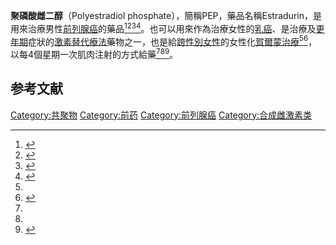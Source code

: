 {{Expand language|1=en|time=2021-01-26T13:45:04+00:00}}
{{medical}}
{{Drugbox
| Verifiedfields = verified
| Watchedfields = verified
| verifiedrevid = 488624854
| IUPAC_name = Estra-1,3,5(10)-triene-3,17β-diol, polymer with phosphoric acid
| image = Polyestradiol phosphate.svg
| width = 250px
| image2 = Estradiol phosphate molecule ball.png
| width2 = 225px
| caption2 = 上圖：聚磷酸雌二醇的[[键线式|键线式]]，下圖：{{le|雌二醇磷酸酯|estradiol phosphate}}（聚磷酸雌二醇的[[单体|单体]]）的[[球棒模型|球棒模型]]

<!-- Clinical data -->
| tradename = Estradurin, Estradurine
| Drugs.com = {{drugs.com|international|polyestradiol-phosphate}}
| pregnancy_category = 禁忌<ref name="Pharmanovia-Estradurin" />
| legal_status = Rx-only
| routes_of_administration = [[肌肉注射|肌肉注射]]<ref name="Pharmanovia-Estradurin" /><ref name="pmid10230677" />
| class = 雌激素藥物、{{le|雌激素酯|Estrogen ester}}

<!-- Pharmacokinetic data -->
| bioavailability = 肌肉注射: 高
| protein_bound = 雌二醇：~98%（和{{le|人血清白蛋白|human serum albumin|albumin}}及[[性激素結合球蛋白|SHBG]]）<ref name="pmid23375353">{{cite journal|last1=Stanczyk|first1=Frank Z.|last2=Archer|first2=David F.|last3=Bhavnani|first3=Bhagu R.|title=Ethinyl estradiol and 17β-estradiol in combined oral contraceptives: pharmacokinetics, pharmacodynamics and risk assessment|journal=Contraception|volume=87|issue=6|year=2013|pages=706–727|issn=0010-7824|doi=10.1016/j.contraception.2012.12.011|pmid=23375353}}</ref><ref name="FalconeHurd2007">{{cite book|author1=Tommaso Falcone|author2=William W. Hurd|title=Clinical Reproductive Medicine and Surgery|url=https://books.google.com/books?id=fOPtaEIKvcIC&pg=PA22|year=2007|publisher=Elsevier Health Sciences|isbn=978-0-323-03309-1|pages=22,362,388}}</ref><ref name="Pharmanovia-Estradurin" />
| metabolism = 主要是靠[[肝臟|肝臟]]，少部份會透過[[腎|腎]]、[[生殖腺|生殖腺]]及[[肌肉|肌肉]]（透過[[磷酸酶|磷酸酶]]）<ref name="Pharmanovia-Estradurin" />
| metabolites = 雌激素藥物、[[磷酸|磷酸]]及雌激素的[[代謝產物|代謝產物]]<ref name="OettelSchillinger2012">{{cite book|author1=Michael Oettel|author2=Ekkehard Schillinger|title=Estrogens and Antiestrogens II: Pharmacology and Clinical Application of Estrogens and Antiestrogen|url=https://books.google.com/books?id=wBvyCAAAQBAJ&pg=PA261|date=6 December 2012|publisher=Springer Science & Business Media|isbn=978-3-642-60107-1|page=261,544|quote=Natural estrogens considered here include: [...] Esters of 17β-estradiol, such as estradiol valerate, estradiol benzoate and estradiol cypionate. Esterification aims at either better absorption after oral administration or a sustained release from the depot after intramuscular administration. During absorption, the esters are cleaved by endogenous esterases and the pharmacologically active 17β-estradiol is released; therefore, the esters are considered as natural estrogens.}}</ref><ref name="pmid16112947">{{cite journal | vauthors = Kuhl H | title = Pharmacology of estrogens and progestogens: influence of different routes of administration | journal = Climacteric | volume = 8 Suppl 1 | pages = 3–63 | year = 2005 | pmid = 16112947 | doi = 10.1080/13697130500148875 | s2cid = 24616324 | url = http://hormonebalance.org/images/documents/Kuhl%2005%20%20Pharm%20Estro%20Progest%20Climacteric_1313155660.pdf}}</ref>
| elimination_half-life = PEP: 70 days (10 weeks)<ref name="pmid8610057">{{cite journal | vauthors = Stege R, Gunnarsson PO, Johansson CJ, Olsson P, Pousette A, Carlström K | title = Pharmacokinetics and testosterone suppression of a single dose of polyestradiol phosphate (Estradurin) in prostatic cancer patients | journal = Prostate | volume = 28 | issue = 5 | pages = 307–10 | date = May 1996 | pmid = 8610057 | doi = 10.1002/(SICI)1097-0045(199605)28:5<307::AID-PROS6>3.0.CO;2-8 }}</ref><br />Estradiol: 1–2 hours<ref name="pmid7169965">{{cite journal | vauthors = Düsterberg B, Nishino Y | title = Pharmacokinetic and pharmacological features of oestradiol valerate | journal = Maturitas | volume = 4 | issue = 4 | pages = 315–24 | year = 1982 | pmid = 7169965 | doi = 10.1016/0378-5122(82)90064-0}}</ref>
| excretion = [[尿|尿]]）（依[[生物轉化作用|生物轉化作用]]）<ref name="Pharmanovia-Estradurin" />

<!-- Identifiers -->
| CAS_number_Ref = {{cascite|correct|CAS}}
| CAS_number = 28014-46-2
| ATC_prefix = L02
| ATC_suffix = AA02
| DrugBank_Ref = {{drugbankcite|correct|drugbank}}
| DrugBank = DB09369
| ChEMBL_Ref = {{ebicite|correct|EBI}}
| ChEMBL = 1201477
| ChemSpiderID_Ref = {{chemspidercite|correct|chemspider}}
| ChemSpiderID = None
| UNII_Ref = {{fdacite|correct|FDA}}
| UNII = P14877CDX2
| KEGG_Ref = {{keggcite|correct|kegg}}
| KEGG = D07434
| PubChemSubstance = 51091766
| synonyms = PEP; Estradiol phosphate polymer; Estradiol 17β-phosphate polymer; Estradiol polymer with phosphoric acid; Leo-114

<!-- Chemical data -->
| chemical_formula = (C<sub>18</sub>H<sub>23</sub>O<sub>4</sub>P)<sub>n</sub><br />(n = variable; {{Overline|n}} = 13)
| molecular_weight = [[聚合物|聚合物]]: 不固定<br />{{le|重覆單元|Repeat unit}}: 334.347 g/mol

<!--Physical data-->
| melting_point = 195
| melting_high = 202
}}
'''聚磷酸雌二醇'''（Polyestradiol phosphate），簡稱PEP，藥品名稱Estradurin，是用來治療男性[[前列腺癌|前列腺癌]]的{{le|雌激素 (藥物)|Estrogen (medication)|雌激素}}藥品<ref name="Pharmanovia-Estradurin">{{Cite web |url=http://pharmanovia.com/product/estradurin/ |title=Archived copy |access-date=2018-01-01 |archive-url=https://web.archive.org/web/20180102072958/http://pharmanovia.com/product/estradurin/ |archive-date=2018-01-02 |url-status=dead }}</ref><ref name="pmid7483157">{{cite journal | vauthors = Stege R, Carlström K, Hedlund PO, Pousette A, von Schoultz B, Henriksson P | title = Intramuskuläres Depotöstrogen (Estradurin) in der Behandlung von Patienten mit Prostatakarzinom. Historische Aspekte, Wirkungsmechanismus, Resultate und aktueller klinischer Stand | trans-title = Intramuscular depot estrogens (Estradurin) in treatment of patients with prostate carcinoma. Historical aspects, mechanism of action, results and current clinical status | language = de | journal = Urologe A | volume = 34 | issue = 5 | pages = 398–403 | date = September 1995 | issn = 0340-2592 | pmid = 7483157 | quote = More than 50 years ago, orally given estrogen was already used in the treatment of prostate cancer. Due to cardiovascular side-effects with a high morbidity of 25%, this treatment has not become standard. Recent investigations show that parenteral application reduces the risk of cardiovascular side-effects, because it avoids the first passage through the liver with high concentrations of estrogen which normally occur after oral application. Therefore, an increased synthesis of so-called "steroid-sensitive" liver proteins, such as coagulation factors (especially factor VII) can be avoided. This newer parenteral estrogen application shows encouraging results of a cheap and effective hormonal therapy with a low rate of side-effects in patients with prostate cancer.}}</ref><ref name="pmid10230677">{{cite journal | vauthors = Mikkola A, Ruutu M, Aro J, Rannikko S, Salo J | title = The role of parenteral polyestradiol phosphate in the treatment of advanced prostatic cancer on the threshold of the new millennium | journal = Ann Chir Gynaecol | volume = 88 | issue = 1 | pages = 18–21 | year = 1999 | issn = 0355-9521 | pmid = 10230677 | quote = Orchiectomy and estrogens have been used for over 50 years in the treatment of advanced prostatic cancer. Although orchiectomy is a simple procedure, it may cause psychological stress. Oral estrogen therapy is as effective as orchiectomy in terms of cancer inhibitory effect, but its acceptance as primary hormonal treatment is overshadowed by an increased risk of cardiovascular complications. Parenteral estrogen, polyestradiol phosphate (PEP), is effective, but also associated with cardiovascular complications, although to a lesser extent. During the last 20 years, well tolerated luteinizing hormone releasing hormone (LHRH) analogues have been replacing orchiectomy and estrogens. Efforts have been made to increase the efficacy of the treatment by adding antiandrogens to LHRH analogues and also to orchiectomy (combined androgen blockade, CAB). However, the efficacy of LHRH analogues and CAB has not proved to be superior to that of simple orchiectomy and, moreover, they are expensive treatment modalities. Orchiectomy and LHRH analogues are associated with negative effects on bone mass and may cause osteoporosis, whereas PEP treatment has an opposite effect. Parenteral polyestradiol phosphate is still a cheap potential treatment for advanced prostatic cancer, but further studies should be conducted to establish its future role, e.g. combining acetylsalicylic acid to prevent cardiovascular complications.}}</ref><ref name="pmid17219379">{{cite journal |last1=Mikkola|first1=A|last2=Aro|first2=J|last3=Rannikko|first3=S|last4=Ruutu|first4=M|title=Ten-year survival and cardiovascular mortality in patients with advanced prostate cancer primarily treated by intramuscular polyestradiol phosphate or orchiectomy |journal=Prostate |volume=67 |issue=4 |pages=447–55 |date=March 2007 |pmid=17219379 |doi=10.1002/pros.20547 |last5=Finnprostate |first5=Group|s2cid=20549248}}</ref>。也可以用來作為治療女性的[[乳癌|乳癌]]、是治療{{le|低雌激素症|hypoestrogenism}}及[[更年期|更年期]]症狀的[[激素替代療法|激素替代療法]]藥物之一，也是給[[跨性別女性|跨性別女性]]的女性化[[跨性别激素疗法|賀爾蒙治療]]<ref name="Pharmanovia-Estradurin" /><ref name="Urdl2009">{{cite journal | last1 = Urdl | first1 = W. | title = Behandlungsgrundsätze bei Transsexualität | trans-title = Therapeutic principles in transsexualism | language = de | journal = Gynäkologische Endokrinologie | volume = 7 | issue = 3 | year = 2009 | pages = 153–160 | issn = 1610-2894 | doi = 10.1007/s10304-009-0314-9| s2cid = 8001811 }}</ref>，以每4個星期一次肌肉注射的方式給藥<ref name="Pharmanovia-Estradurin" /><ref name="pmid10230677" /><ref name="pmid25951459">{{cite journal | vauthors = Steinbach T, Wurm FR | title = Poly(phosphoester)s: A New Platform for Degradable Polymers | journal = Angew. Chem. Int. Ed. Engl. | volume = 54 | issue = 21 | pages = 6098–108 | year = 2015 | pmid = 25951459 | doi = 10.1002/anie.201500147 }}</ref>。

==参考文献==
{{reflist}}
{{Estradiol}}
[[Category:共聚物|Category:共聚物]]
[[Category:前药|Category:前药]]
[[Category:前列腺癌|Category:前列腺癌]]
[[Category:合成雌激素类|Category:合成雌激素类]]